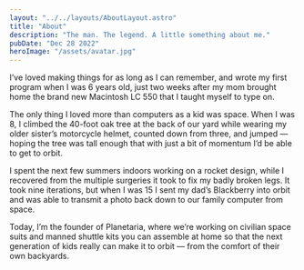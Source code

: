 ```yaml
---
layout: "../../layouts/AboutLayout.astro"
title: "About"
description: "The man. The legend. A little something about me."
pubDate: "Dec 28 2022"
heroImage: "/assets/avatar.jpg"
---
```


I’ve loved making things for as long as I can remember, and wrote my first program when I was 6 years old, just two weeks after my mom brought home the brand new Macintosh LC 550 that I taught myself to type on.

The only thing I loved more than computers as a kid was space. When I was 8, I climbed the 40-foot oak tree at the back of our yard while wearing my older sister’s motorcycle helmet, counted down from three, and jumped — hoping the tree was tall enough that with just a bit of momentum I’d be able to get to orbit.

I spent the next few summers indoors working on a rocket design, while I recovered from the multiple surgeries it took to fix my badly broken legs. It took nine iterations, but when I was 15 I sent my dad’s Blackberry into orbit and was able to transmit a photo back down to our family computer from space.

Today, I’m the founder of Planetaria, where we’re working on civilian space suits and manned shuttle kits you can assemble at home so that the next generation of kids really can make it to orbit — from the comfort of their own backyards.
